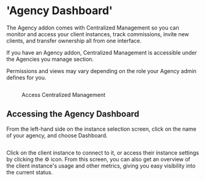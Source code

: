 # 'Agency Dashboard'

The Agency addon comes with Centralized Management so you can monitor and access your client instances, track commissions, invite new clients, and transfer ownership all from one interface.&#x20;

If you have an Agency addon, Centralized Management is accessible under the Agencies you manage section.

<Info>

Permissions and views may vary depending on the role your Agency admin defines for you.

</Info>

<figure><img src="../..//assets/CleanShot 2023-06-26 at 11.09.15.png" alt="" /><figcaption><p>Access Centralized Management</p></figcaption></figure>

## Accessing the Agency Dashboard

From the left-hand side on the instance selection screen, click on the name of your agency, and choose Dashboard.

<figure><img src="../..//assets/CleanShot 2025-03-13 at 17.01.38.png" alt="" /><figcaption></figcaption></figure>

Click on the client instance to connect to it, or access their instance settings by clicking the :gear: icon. From this screen, you can also get an overview of the client instance's usage and other metrics, giving you easy visibility into the current status.

<figure><img src="../..//assets/CleanShot 2025-03-13 at 17.02.52.png" alt="" /><figcaption></figcaption></figure>